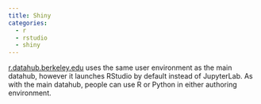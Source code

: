 ```yaml
---
title: Shiny
categories:
  - r
  - rstudio
  - shiny
---
```


[r.datahub.berkeley.edu](https://r.datahub.berkeley.edu) uses the same user environment as the main datahub, however it launches RStudio by default instead of JupyterLab. As with the main datahub, people can use R or Python in either authoring environment.

